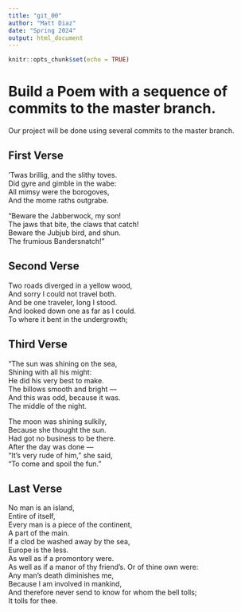 ```yaml
---
title: "git_00"
author: "Matt Diaz"
date: "Spring 2024"
output: html_document
---
```


```r
knitr::opts_chunk$set(echo = TRUE)
```
# Build a Poem with a sequence of commits to the master branch.
Our project will be done using several commits to the master branch.
<!-- Do not modify or change any text in "!--" bracketed areas such as this --- these are instructions to
you, if you change any of this the git program will notice it and compromise your git merging strategy !-->

## First Verse 
<!--Put the first five lines of a poem by Lewis Carrol in this section!-->

'Twas brillig, and the slithy toves.   
Did gyre and gimble in the wabe:  
All mimsy were the borogoves,    
And the mome raths outgrabe.    

"Beware the Jabberwock, my son!    
The jaws that bite, the claws that catch!    
Beware the Jubjub bird, and shun.   
The frumious Bandersnatch!"    

## Second Verse
<!--Put the first five lines of a poem by Robert Frost here!-->

Two roads diverged in a yellow wood,    
And sorry I could not travel both.   
And be one traveler, long I stood.   
And looked down one as far as I could.   
To where it bent in the undergrowth;    

## Third Verse
<!--Put the first two verses of The Walrus and the Carpenter here!-->

 "The sun was shining on the sea,      
      Shining with all his might:    
He did his very best to make.   
      The billows smooth and bright —    
And this was odd, because it was.   
      The middle of the night.    

The moon was shining sulkily,    
      Because she thought the sun.   
Had got no business to be there.   
      After the day was done —    
"It's very rude of him," she said,    
      "To come and spoil the fun."         

## Last Verse
<!--Put a short poem of your choice 8-20 lines,here!-->

No man is an island,    
Entire of itself,  
Every man is a piece of the continent,  
A part of the main.  
If a clod be washed away by the sea,  
Europe is the less.  
As well as if a promontory were.  
As well as if a manor of thy friend’s. 
Or of thine own were:  
Any man’s death diminishes me,  
Because I am involved in mankind,  
And therefore never send to know for whom the bell tolls;  
It tolls for thee.    

